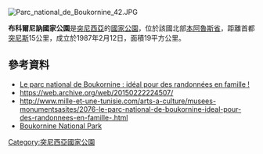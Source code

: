 [[Image:Parc_national_de_Boukornine_42.JPG|right]]
{{coord|36.68796690|N|10.38824307|E|display=title}}

'''布科爾尼訥國家公園'''是[[突尼西亞|突尼西亞]]的[[國家公園|國家公園]]，位於該國北部[[本阿魯斯省|本阿魯斯省]]，距離首都[[突尼斯_(城市)|突尼斯]]15公里，成立於1987年2月12日，面積19平方公里。

==參考資料==
* [http://www.mille-et-une-tunisie.com/arts-a-culture/musees-monumentsasites/2076-le-parc-national-de-boukornine-ideal-pour-des-randonnees-en-famille-.html Le parc national de Boukornine : idéal pour des randonnées en famille !] {{Wayback|url=http://www.mille-et-une-tunisie.com/arts-a-culture/musees-monumentsasites/2076-le-parc-national-de-boukornine-ideal-pour-des-randonnees-en-famille-.html |date=20150222224507 }} 
* https://web.archive.org/web/20150222224507/
* http://www.mille-et-une-tunisie.com/arts-a-culture/musees-monumentsasites/2076-le-parc-national-de-boukornine-ideal-pour-des-randonnees-en-famille-.html {{Wayback|url=http://www.mille-et-une-tunisie.com/arts-a-culture/musees-monumentsasites/2076-le-parc-national-de-boukornine-ideal-pour-des-randonnees-en-famille-.html |date=20150222224507 }}
* [http://www.cometotunisia.co.uk/what-to-do/item/boukornine-national-park Boukornine National Park] {{Wayback|url=http://www.cometotunisia.co.uk/what-to-do/item/boukornine-national-park |date=20150222223936 }}

{{Tunisia-geo-stub}}
[[Category:突尼西亞國家公園|Category:突尼西亞國家公園]]